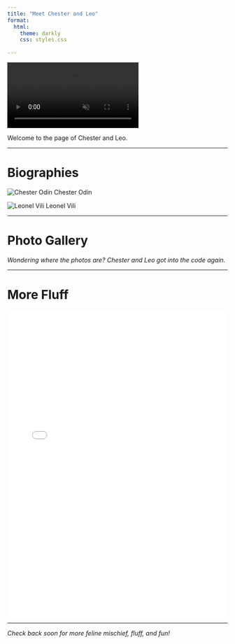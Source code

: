```yaml
---
title: "Meet Chester and Leo"
format:
  html:
    theme: darkly  
    css: styles.css
  
---
```


<!-- Video wrapper container with a circle-shaped video using CSS -->
<div class="video-wrapper">
  <video autoplay loop muted playsinline class="circle-video">
    <source src="/media/crazycat.mp4" type="video/mp4">
    Your browser does not support the video tag.
  </video>
</div>

Welcome to the page of Chester and Leo.

---

# Biographies

<div class="cat-profiles">

<!-- Button for Chester's profile -->
<div class="cat-button" onclick="toggleContent('chester-profile', this)">
  ![Chester Odin](/media/chester3.jpg){.cat-thumb}
  <span>Chester Odin</span>
</div>

<!-- Chester's detailed profile (initially hidden) -->
<div id="chester-profile" class="cat-details" style="display:none;">
  <strong>“Chester the Cheetah”</strong><br>
  <em>Though docile and timid, Chester’s gentle and sweet nature shines through to anyone who takes the time to get to know him.</em>
  <br><br>
  ![Chester](/media/chester3.jpg){style="max-width:300px; border-radius:12px; border:3px solid #4FA78D;"}
</div>

<!-- Button for Leo's profile -->
<div class="cat-button" onclick="toggleContent('leo-profile', this)">
  ![Leonel Vili](/media/leomeow.jpg){.cat-thumb}
  <span>Leonel Vili</span>
</div>

<!-- Leo's detailed profile (initially hidden) -->
<div id="leo-profile" class="cat-details" style="display:none;">
  <strong>“Leo the Lion”</strong><br>
  Leo is a playful polydactyl whose two great loves are meowing and hunting hair-ties.
  <br><br>
  ![Leo Vili](/media/leomeow.jpg){style="max-width:300px; border-radius:12px; border:3px solid #4FA78D;"}
</div>

</div>

---

# Photo Gallery

_Wondering where the photos are? Chester and Leo got into the code again._

---

# More Fluff

<!-- Embed an external quiz page using an iframe -->
<iframe src="quiz.html" width="100%" height="700" style="border:none;"></iframe>

---

_Check back soon for more feline mischief, fluff, and fun!_

<script>
  // JavaScript function to toggle visibility of profiles
  // id: string - the ID of the profile to show/hide
  // el: DOM element - the button element clicked
  function toggleContent(id, el) {
    const content = document.getElementById(id);
    // Check if the profile is currently visible
    const isOpen = content.style.display === "block";
    // Toggle between visible ('block') and hidden ('none')
    content.style.display = isOpen ? "none" : "block";
    // Toggle an 'open' CSS class on the button element for styling feedback
    el.classList.toggle("open", !isOpen);
  }
</script>
